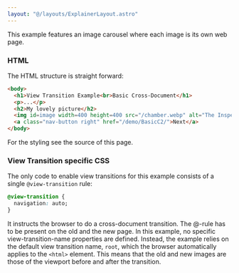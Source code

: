 ```yaml
---
layout: "@/layouts/ExplainerLayout.astro"
---
```


This example features an image carousel where each image is its own web page.

### HTML

The HTML structure is straight forward:

```html
<body>
  <h1>View Transition Example<br>Basic Cross-Document</h1>
  <p>...</p>
  <h2>My lovely picture</h2>
  <img id=image width=400 height=400 src="/chamber.webp" alt="The Inspection Chamber">
  <a class="nav-button right" href="/demo/BasicC2/">Next</a>
</body>
```
For the styling see the source of this page.

### View Transition specific CSS

The only code to enable view transitions for this example consists of a single `@view-transition` rule:
```css
@view-transition {
  navigation: auto;
}
```
It instructs the browser to do a cross-document transition. The @-rule has to be present on the old and the new page. In this example, no specific view-transition-name properties are defined. Instead, the example relies on the default view transition name, `root`, which the browser automatically applies to the `<html>` element. This means that the old and new images are those of the viewport before and after the transition.